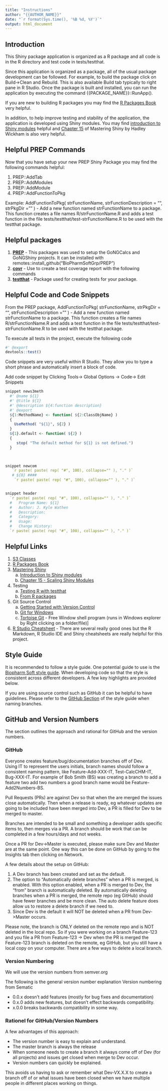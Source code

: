 ```yaml
---
title: "Instructions"
author: "{{AUTHOR_NAME}}"
date: "`r format(Sys.time(), '%B %d, %Y')`"
output: html_document
---
```



## Introduction 

This Shiny package application is organized as a R package and all code is in the R directory and test code in tests/testthat.  

Since this application is organized as a package, all of the usual package development can be followed.   For example, to build the package click on Build->Clean and Rebuild.   This is also available Build tab typically to right pane in R Studio.  Once the package is built and installed, you can run the application by executing the command {{PACKAGE_NAME}}::RunApp().  

If you are new to building R packages you may find the [R Packages Book](http://r-pkgs.had.co.nz/) very helpful.

In addition, to help improve testing and stability of the application, the application is developed using Shiny modules. You may find [introduction to Shiny modules](https://shiny.rstudio.com/articles/modules.html) helpful and [Chapter 15](https://mastering-shiny.org/scaling-modules.html) of Mastering Shiny by Hadley Wickham is also very helpful.  

## Helpful PREP Commands

Now that you have setup your new PREP Shiny Package you may find the following commands helpful:

   #. PREP::AddTab
   #. PREP::AddModules
   #. PREP::AddModule
   #. PREP::AddFunctionToPkg


Example: AddFunctionToPkg( strFunctionName, strFunctionDescription = "", strPkgDir = "" ) - Add a new function named strFunctionName to a package.  This function creates a file names R/strFunctionName.R
and adds a test function in the file tests/testthat/test-strFunctionName.R to be used with the testthat package.



## Helpful packages

   #. [**PREP**](https://biopharmsoftgrp.github.io/BaSS/) - This packages was used to setup the GoNGCalcs and GoNGShiny projects.   It can be installed with remotes::install_github("BioPharmSoftGrp/PREP")
   #. [**covr**](https://covr.r-lib.org/) - Use to create a test coverage report with the following commands
   #. [**testthat**](https://testthat.r-lib.org/) - Package used for creating tests for your package.


## Helpful Code and Code Snippets
From the PREP package, AddFunctionToPkg( strFunctionName, strPkgDir = "", strFunctionDescription = "" ) - Add a new function named strFunctionName to a package.  This function creates a file names R/strFunctionName.R
and adds a test function in the file tests/testthat/test-strFunctionName.R to be used with the testthat package.


To execute all tests in the project, execute the following code
```r
#' @export
devtools::test()
```

Code snippets are very useful within R Studio.  They allow you to type a short phrase and automatically insert a block of code. 

Add code snippet by Clicking Tools-> Global Options -> Code-> Edit Snippets

 ```r
snippet news3meth
   #' @name ${1}
   #' @title ${1}
   #' @description ${4:function description}
   #' @export
   ${1:MethodName} <- function( ${2:ClassObjName} )
   {
     UseMethod( "${1}", ${2} )
   }
   ${1}.default <- function( ${2} )
   {
   	  stop( "The default method for ${1} is not defined.")
   }
           


snippet newcom
    `r paste( paste( rep( "#", 100), collapse="" ), "." )`
    # ${0} ####
     `r paste( paste( rep( "#", 100), collapse="" ), "." )`


snippet header
   `r paste( paste( rep( "#", 100), collapse="" ), "." )`
   #   Program Name: ${1}
   #   Author: J. Kyle Wathen
   #   Description:
   #   Category:
   #   Usage: 
   #   Change History:
   `r paste( paste( rep( "#", 100), collapse="" ), "." )`
```


## Helpful Links
   1. [S3 Classes](http://adv-r.had.co.nz/S3.html)
   2. [R Packages Book](http://r-pkgs.had.co.nz/)
   3. [Mastering Shiny](https://mastering-shiny.org/)
      a. [Introduction to Shiny modules](https://shiny.rstudio.com/articles/modules.html) 
      b. [Chapter 15 - Scaling Shiny Modules](https://mastering-shiny.org/scaling-modules.html) 
   4. Testing 
      a. [Testing R with testthat](https://testthat.r-lib.org/)
      b. [From R packages](https://r-pkgs.org/tests.html)
   5. Git Source Control  
      a. [Getting Started with Version Control](https://git-scm.com/book/en/v1/Getting-Started-About-Version-Control)
      b. [Git for Windows](https://git-for-windows.github.io/) 
      c. [Tortoise Git](https://tortoisegit.org/)  - Free Window shell program (runs in Windows explorer by Right clicking on a folder/file)]
   6. [R Studio Cheatsheet](https://rstudio.com/resources/cheatsheets/) - There are several really good ones but the R Markdown, R Studio IDE and Shiny cheatsheets are really helpful for this project.



## Style Guide 

It is recommended to follow a style guide.  One potential guide to use is the [Biopharm Soft style guide](https://biopharmsoftgrp.github.io/BioPharmSoftRStyleGuide/).  When developing code so that the style is consistent across different developers.  A few key highlights are provided below.

If you are using source control such as GitHub it can be helpful to have guidelines.  Please refer to the [GitHub Section](https://biopharmsoftgrp.github.io/BioPharmSoftRStyleGuide/github.html#branch-names) of the style guide when naming branches. 



## GitHub and Version Numbers
The section outlines the approach and rational for GitHub and the version numbers.   

### GitHub 

Everyone creates feature/bug/documentation branches off of Dev.  
Using IT to represent the users initials, branch names should follow a consistent naming pattern, like Feature-Add-XXX-IT, Test-CalcCHM-IT, Bug-XXX-IT.  For example of Bob Smith (BS) was creating a branch to add a feature two add two numbers a good branch name would be Feature-Add2Numbers-BS.

Pull Requests (PRs) are against Dev so that when the are merged the issues close automatically.
Then when a release is ready, eg whatever updates are going to be included have been merged into Dev, a PR is filled for Dev to be merged to master.

Branches are intended to be small and something a developer adds specific items to, then merges via a PR.  A branch should be work that can be completed in a few hours/days and not weeks.   

Once a PR for Dev->Master is executed, please make sure Dev and Master are at the same point.  One way this can be done on GitHub by going to the Insights tab then clicking on Network.

A few details about the setup on GitHub:

  @. A Dev branch has been created and set as the default.
  @.  The option to "Automatically delete branches" when a PR is merged, is enabled.  With this option enabled, when a PR is merged to Dev, the "from" branch is automatically deleted.  By automatically deleting branches when a PR is merged, the remote repo (eg GitHub) should have fewer branches and be more clean.  The auto delete feature does allow us to restore a delete branch if we need to. 
  @. Since Dev is the default it will NOT be deleted when a PR from Dev->Master occurs. 

Please note, the branch is ONLY deleted on the remote repo and is NOT deleted in the local repo.  So if you were working on a branch Feature-123 and you file a PR from Feature-123 -> Dev when the PR is merged the Feature-123 branch is deleted on the remote, eg GitHub, but you still have a local copy on your computer.  There are a few ways to delete a local branch.


### Version Numbering 
We will use the version numbers from semver.org

The following is the general version number explanation
Version numbering from Sematic

  * 0.0.x doesn't add features (mostly for bug fixes and documentation)
  * 0.x.0 adds new features, but doesn't effect backwards compatibility.
  * x.0.0 breaks backwards compatibility in some way.

### Rationel for GitHub/Version Numbers
A few advantages of this approach:

  * The version number is easy to explain and understand.   
  * The master branch is always the release
  * When someone needs to create a branch it always come off of Dev (for all projects) and issues get closed when merge to Dev occur.   
  * Version numbers can quickly be explained. 

This avoids us having to ask or remember what Dev-VX.X.X to create a branch off of or what issues have been closed when we have multiple people in different places working on things.


